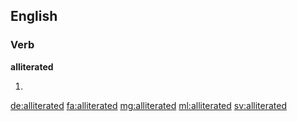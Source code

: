 ==English==

===Verb===
'''alliterated'''

# {{en-past of|alliterate}}

[[de:alliterated]]
[[fa:alliterated]]
[[mg:alliterated]]
[[ml:alliterated]]
[[sv:alliterated]]